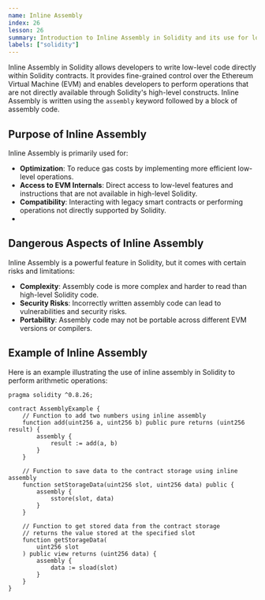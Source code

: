 ```yaml
---
name: Inline Assembly
index: 26
lesson: 26
summary: Introduction to Inline Assembly in Solidity and its use for low-level control over the EVM
labels: ["solidity"]
---
```


Inline Assembly in Solidity allows developers to write low-level code directly within Solidity contracts. It provides fine-grained control over the Ethereum Virtual Machine (EVM) and enables developers to perform operations that are not directly available through Solidity's high-level constructs. Inline Assembly is written using the `assembly` keyword followed by a block of assembly code.

## Purpose of Inline Assembly

Inline Assembly is primarily used for:

- **Optimization**: To reduce gas costs by implementing more efficient low-level operations.
- **Access to EVM Internals**: Direct access to low-level features and instructions that are not available in high-level Solidity.
- **Compatibility**: Interacting with legacy smart contracts or performing operations not directly supported by Solidity.
- 
## Dangerous Aspects of Inline Assembly

Inline Assembly is a powerful feature in Solidity, but it comes with certain risks and limitations:
- **Complexity**: Assembly code is more complex and harder to read than high-level Solidity code.
- **Security Risks**: Incorrectly written assembly code can lead to vulnerabilities and security risks.
- **Portability**: Assembly code may not be portable across different EVM versions or compilers.

## Example of Inline Assembly

Here is an example illustrating the use of inline assembly in Solidity to perform arithmetic operations:

```solidity
pragma solidity ^0.8.26;

contract AssemblyExample {
    // Function to add two numbers using inline assembly
    function add(uint256 a, uint256 b) public pure returns (uint256 result) {
        assembly {
            result := add(a, b)
        }
    }

    // Function to save data to the contract storage using inline assembly
    function setStorageData(uint256 slot, uint256 data) public {
        assembly {
            sstore(slot, data)
        }
    }

    // Function to get stored data from the contract storage
    // returns the value stored at the specified slot
    function getStorageData(
        uint256 slot
    ) public view returns (uint256 data) {
        assembly {
            data := sload(slot)
        }
    }
}
